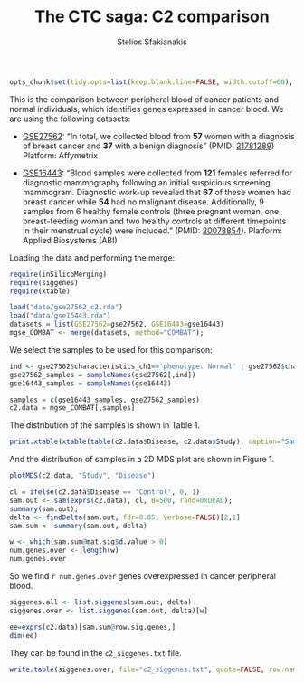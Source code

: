 % The CTC saga: C2 comparison
% Stelios Sfakianakis


```r
opts_chunk$set(tidy.opts=list(keep.blank.line=FALSE, width.cutoff=60), dpi=200, prompt=TRUE, comment=NA, warning=FALSE, upload.fun=imgur_upload)
```

This is the comparison between peripheral blood of cancer patients and normal individuals, which identifies genes expressed in cancer blood. We are using the following datasets:

- [GSE27562](http://www.ncbi.nlm.nih.gov/geo/query/acc.cgi?acc=GSE27562): "In total, we collected blood from **57** women with a diagnosis of breast cancer and **37** with a benign diagnosis"  (PMID: [21781289](http://www.ncbi.nlm.nih.gov/pubmed/21781289)) Platform: Affymetrix 

- [GSE16443](http://www.ncbi.nlm.nih.gov/geo/query/acc.cgi?acc=GSE16443): "Blood samples were collected from **121** females referred for diagnostic mammography following an initial suspicious screening mammogram. Diagnostic work-up revealed that **67** of these women had breast cancer while **54** had no malignant disease. Additionally, 9 samples from 6 healthy female controls (three pregnant women, one breast-feeding woman and two healthy controls at different timepoints in their menstrual cycle) were included." (PMID: [20078854](http://www.ncbi.nlm.nih.gov/pubmed/20078854)). Platform: Applied Biosystems (ABI) 


Loading the data and performing the merge:
```r
require(inSilicoMerging)
require(siggenes)
require(xtable)

load("data/gse27562_c2.rda")
load("data/gse16443.rda")
datasets = list(GSE27562=gse27562, GSE16443=gse16443)
mgse_COMBAT <- merge(datasets, method="COMBAT");
```


We select the samples to be used for this comparison:
```r
ind <- gse27562$characteristics_ch1=='phenotype: Normal' | gse27562$characteristics_ch1=='phenotype: Malignant' | gse27562$characteristics_ch1=='phenotype: Pre-Surgery (aka Malignant)'
gse27562_samples = sampleNames(gse27562[,ind])
gse16443_samples = sampleNames(gse16443)

samples = c(gse16443_samples, gse27562_samples)
c2.data = mgse_COMBAT[,samples]
```

The distribution of the samples is shown in Table 1.
```r
print.xtable(xtable(table(c2.data$Disease, c2.data$Study), caption="Sample distribution", label="tab:dist"), comment=FALSE)
```

And the distribution of samples in a 2D MDS plot are shown in Figure 1.

```r
plotMDS(c2.data, "Study", "Disease")
```

```r
cl = ifelse(c2.data$Disease == 'Control', 0, 1)
sam.out <- sam(exprs(c2.data), cl, B=500, rand=0xDEAD);
summary(sam.out);
delta <- findDelta(sam.out, fdr=0.05, verbose=FALSE)[2,1]
sam.sum <- summary(sam.out, delta)

w <- which(sam.sum@mat.sig$d.value > 0)
num.genes.over <- length(w)
num.genes.over
```

So we find `r num.genes.over` genes overexpressed in cancer peripheral blood.

```r
siggenes.all <- list.siggenes(sam.out, delta)
siggenes.over <- list.siggenes(sam.out, delta)[w]

ee=exprs(c2.data)[sam.sum@row.sig.genes,]
dim(ee)
```

They can be found in the `c2_siggenes.txt` file.

```r
write.table(siggenes.over, file="c2_siggenes.txt", quote=FALSE, row.names=FALSE, col.names=FALSE)
```

